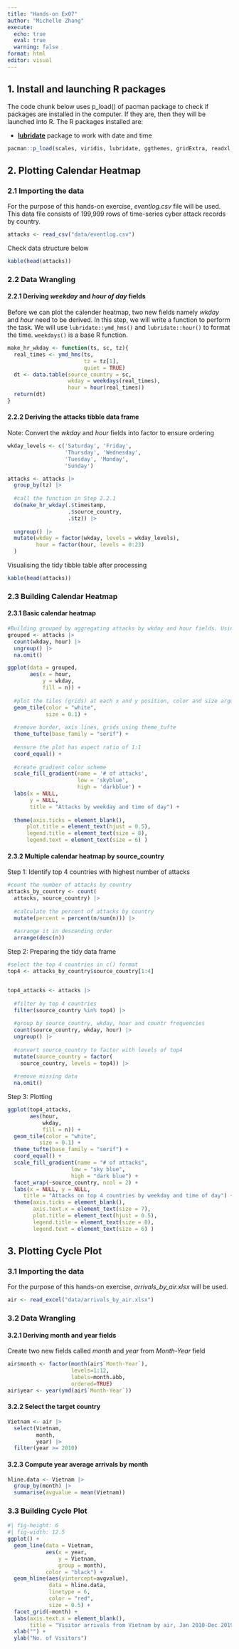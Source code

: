 ```yaml
---
title: "Hands-on Ex07"
author: "Michelle Zhang"
execute: 
  echo: true
  eval: true
  warning: false
format: html
editor: visual
---
```


## 1. Install and launching R packages

The code chunk below uses p_load() of pacman package to check if packages are installed in the computer. If they are, then they will be launched into R. The R packages installed are:

-   [**lubridate**](https://lubridate.tidyverse.org/) package to work with date and time

```r
pacman::p_load(scales, viridis, lubridate, ggthemes, gridExtra, readxl, knitr, data.table, tidyverse)
```

## 2. Plotting Calendar Heatmap

### 2.1 Importing the data

For the purpose of this hands-on exercise, *eventlog.csv* file will be used. This data file consists of 199,999 rows of time-series cyber attack records by country.

```r
attacks <- read_csv("data/eventlog.csv")
```

Check data structure below

```r
kable(head(attacks))
```

### 2.2 Data Wrangling

#### 2.2.1 Deriving *weekday* and *hour of day* fields

Before we can plot the calender heatmap, two new fields namely *wkday* and *hour* need to be derived. In this step, we will write a function to perform the task. We will use `lubridate::ymd_hms()` and `lubridate::hour()` to format the time. `weekdays()` is a base R function.

```r
make_hr_wkday <- function(ts, sc, tz){
  real_times <- ymd_hms(ts,
                        tz = tz[1],
                        quiet = TRUE)
  dt <- data.table(source_country = sc,
                   wkday = weekdays(real_times),
                   hour = hour(real_times))
  return(dt)
}
```

#### 2.2.2 Deriving the attacks tibble data frame

Note: Convert the *wkday* and *hour* fields into factor to ensure ordering

```r
wkday_levels <- c('Saturday', 'Friday', 
                  'Thursday', 'Wednesday', 
                  'Tuesday', 'Monday', 
                  'Sunday')

attacks <- attacks |> 
  group_by(tz) |> 
  
  #call the function in Step 2.2.1
  do(make_hr_wkday(.$timestamp,
                   .$source_country,
                   .$tz)) |> 
  
  ungroup() |> 
  mutate(wkday = factor(wkday, levels = wkday_levels),
         hour = factor(hour, levels = 0:23)
  )
```

Visualising the tidy tibble table after processing

```r
kable(head(attacks))
```

### 2.3 Building Calendar Heatmap

#### 2.3.1 Basic calendar heatmap

```r
#Building grouped by aggregating attacks by wkday and hour fields. Using count(), new field called n is derived to calculate the frequency. na.omit() excludes the missing value
grouped <- attacks |> 
  count(wkday, hour) |> 
  ungroup() |> 
  na.omit()

ggplot(data = grouped,
       aes(x = hour,
           y = wkday,
           fill = n)) +
  
  #plot the tiles (grids) at each x and y position, color and size arguments specify the border color and line size of the tiles
  geom_tile(color = "white",
            size = 0.1) +
  
  #remove border, axis lines, grids using theme_tufte
  theme_tufte(base_family = "serif") +
  
  #ensure the plot has aspect ratio of 1:1
  coord_equal() +
  
  #create gradient color scheme
  scale_fill_gradient(name = '# of attacks',
                      low = 'skyblue',
                      high = 'darkblue') +
  labs(x = NULL,
       y = NULL,
       title = "Attacks by weekday and time of day") +
  
  theme(axis.ticks = element_blank(),
      plot.title = element_text(hjust = 0.5),
      legend.title = element_text(size = 8),
      legend.text = element_text(size = 6) )
```

#### 2.3.2 Multiple calendar heatmap by source_country

Step 1: Identify top 4 countries with highest number of attacks

```r
#count the number of attacks by country
attacks_by_country <- count(
  attacks, source_country) |> 
  
  #calculate the percent of attacks by country
  mutate(percent = percent(n/sum(n))) |> 
  
  #arrange it in descending order
  arrange(desc(n))
```

Step 2: Preparing the tidy data frame

```r
#select the top 4 countries in c() format
top4 <- attacks_by_country$source_country[1:4]


top4_attacks <- attacks |> 
  
  #filter by top 4 countries
  filter(source_country %in% top4) |> 
  
  #group by source_country, wkday, hour and countr frequencies
  count(source_country, wkday, hour) |> 
  ungroup() |> 
  
  #convert source_country to factor with levels of top4
  mutate(source_country = factor(
    source_country, levels = top4)) |> 
  
  #remove missing data
  na.omit()
```

Step 3: Plotting

```r
ggplot(top4_attacks, 
       aes(hour, 
           wkday, 
           fill = n)) + 
  geom_tile(color = "white", 
          size = 0.1) + 
  theme_tufte(base_family = "serif") + 
  coord_equal() +
  scale_fill_gradient(name = "# of attacks",
                    low = "sky blue", 
                    high = "dark blue") +
  facet_wrap(~source_country, ncol = 2) +
  labs(x = NULL, y = NULL, 
     title = "Attacks on top 4 countries by weekday and time of day") +
  theme(axis.ticks = element_blank(),
        axis.text.x = element_text(size = 7),
        plot.title = element_text(hjust = 0.5),
        legend.title = element_text(size = 8),
        legend.text = element_text(size = 6) )
```

## 3. Plotting Cycle Plot

### 3.1 Importing the data

For the purpose of this hands-on exercise, *arrivals_by_air.xlsx* will be used.

```r
air <- read_excel("data/arrivals_by_air.xlsx")
```

### 3.2 Data Wrangling

#### 3.2.1 Deriving month and year fields

Create two new fields called *month* and *year* from *Month-Year* field

```r
air$month <- factor(month(air$`Month-Year`), 
                    levels=1:12, 
                    labels=month.abb, 
                    ordered=TRUE) 
air$year <- year(ymd(air$`Month-Year`))
```

#### 3.2.2 Select the target country

```r
Vietnam <- air |> 
  select(Vietnam,
         month,
         year) |> 
  filter(year >= 2010)
```

#### 3.2.3 Compute year average arrivals by month

```r
hline.data <- Vietnam |> 
  group_by(month) |> 
  summarise(avgvalue = mean(Vietnam))
```

### 3.3 Building Cycle Plot

```r
#| fig-height: 6
#| fig-width: 12.5
ggplot() +
  geom_line(data = Vietnam,
            aes(x = year,
                y = Vietnam,
                group = month),
            color = "black") +
  geom_hline(aes(yintercept=avgvalue),
             data = hline.data,
             linetype = 6,
             color = "red",
             size = 0.5) +
  facet_grid(~month) +
  labs(axis.text.x = element_blank(),
       title = "Visitor arrivals from Vietnam by air, Jan 2010-Dec 2019") +
  xlab("") +
  ylab("No. of Visitors")
```
